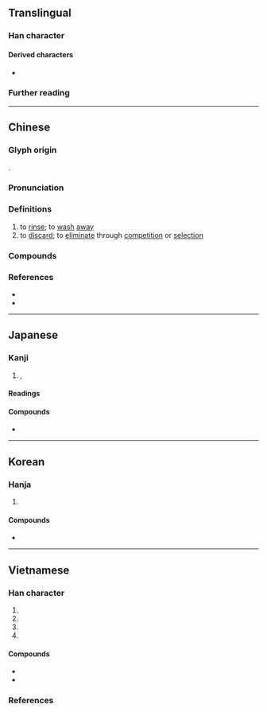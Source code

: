 {{character info}}
==Translingual==

===Han character===
{{Han char|rn=85|rad=水|as=04|sn=7|four=34130|canj=EKI|ids=⿰氵太}}

====Derived characters====
* {{l|mul|㳲}}

===Further reading===
{{Han ref|kx=0607.180|dkj=17160|dj=1001.050|hdz=31560.060|uh=6C70}}

----

==Chinese==
{{zh-forms|alt=汏,汱,溙}}

===Glyph origin===
{{Han etym}}
{{Han compound|水|alt1=氵|太|c1=s|t1=water|c2=p|ls=psc}}.

===Pronunciation===
{{zh-pron
|m=tài
|c=taai3
|mn=thài/xm,zz:tāi/thōa
|mn_note=thài/tāi - literary; thōa - vernacular
|mc=y
|oc=y
|cat=v
}}

===Definitions===
{{zh-hanzi}}

# to [[rinse]]; to [[wash]] [[away]]
# to [[discard]]; to [[eliminate]] through [[competition]] or [[selection]]

===Compounds===
{{zh-der|單淘汰|天然淘汰|刪汰|甄汰|汰換|淘汰|洮汰|汰舊換新|沙汰|汰侈|淘汰賽|裁汰|鐫汰|除汰|自然淘汰|優勝劣汰}}

===References===
* {{R:yue:Hanzi}}
* {{R:twedu|A02147}}

----

==Japanese==

===Kanji===
{{ja-kanji|grade=|rs=水04}}

# {{l|en|scour}}, {{l|en|wash}} {{l|en|out}}
<!--NOT "selection", "luxury", etc.-->

====Readings====
{{ja-readings
|goon=たい
|kanon=たい
|kanyoon=た
|kun=おご-る, に-ごる, よな-げる, ゆ-る
}}

====Compounds====
* {{ja-r|沙%汰|さ%た}}

----

==Korean==

===Hanja===
{{ko-hanja|일다|일|태}}

# {{hanja form of|태|[[scour]], [[wash out]]}}

====Compounds====
* {{ko-l|산사태|[[landslide]]|山沙汰}}

----

==Vietnamese==

===Han character===
{{vi-readings|rs=水04
|hanviet=thái-tdcndg;tdcntd;bonet, thải-tdcndg;gdhn
|phienthiet=他蓋 tha cái
|nom=thảy-tdcndg;tdcntd;gdhn;bonet;genibrel;taberd, thãi-tdcndg;gdhn;btcn;genibrel, thải-tdcndg;btcn, sưởi-tdcndg, thẩy-gdhn
}}

# {{han tu form of|thái|to [[wash]]; to [[clean]]}}
# {{han tu form of|thải|to [[discard]]; to [[eliminate]]}}
# {{Nom form of|thảy|[[without exception]]; [[to the last]]}}
# {{Nom form of|thãi|{{n-g|used in {{vi-l|thừa thãi||[[excessive]]; [[redundant]]}}}}}}

====Compounds====
* {{vi-l|淘汰|đào thải}}
* {{vi-l|沙汰|sa thải}}

===References===
<references/>